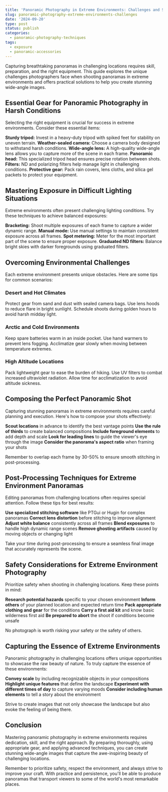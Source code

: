 ```yaml
---
title: 'Panoramic Photography in Extreme Environments: Challenges and Solutions'
slug: panoramic-photography-extreme-environments-challenges
date: '2024-09-20'
type: post
status: publish
categories:
  - panoramic-photography-techniques
tags:
  - exposure
  - panoramic-accessories
---
```


Capturing breathtaking panoramas in challenging locations requires skill, preparation, and the right equipment. This guide explores the unique challenges photographers face when shooting panoramas in extreme environments and offers practical solutions to help you create stunning wide-angle images.

## Essential Gear for Panoramic Photography in Harsh Conditions

Selecting the right equipment is crucial for success in extreme environments. Consider these essential items:

**Sturdy tripod:** Invest in a heavy-duty tripod with spiked feet for stability on uneven terrain.
**Weather-sealed camera:** Choose a camera body designed to withstand harsh conditions.
**Wide-angle lens:** A high-quality wide-angle lens allows you to capture more of the scene in each frame.
**Panoramic head:** This specialized tripod head ensures precise rotation between shots.
**Filters:** ND and polarizing filters help manage light in challenging conditions.
**Protective gear:** Pack rain covers, lens cloths, and silica gel packets to protect your equipment.

## Mastering Exposure in Difficult Lighting Situations

Extreme environments often present challenging lighting conditions. Try these techniques to achieve balanced exposures:

**Bracketing:** Shoot multiple exposures of each frame to capture a wider dynamic range.
**Manual mode:** Use manual settings to maintain consistent exposure across all frames.
**Spot metering:** Meter for the most important part of the scene to ensure proper exposure.
**Graduated ND filters:** Balance bright skies with darker foregrounds using graduated filters.

## Overcoming Environmental Challenges

Each extreme environment presents unique obstacles. Here are some tips for common scenarios:

### Desert and Hot Climates

Protect gear from sand and dust with sealed camera bags.
Use lens hoods to reduce flare in bright sunlight.
Schedule shoots during golden hours to avoid harsh midday light.

### Arctic and Cold Environments

Keep spare batteries warm in an inside pocket.
Use hand warmers to prevent lens fogging.
Acclimatize gear slowly when moving between temperature extremes.

### High Altitude Locations

Pack lightweight gear to ease the burden of hiking.
Use UV filters to combat increased ultraviolet radiation.
Allow time for acclimatization to avoid altitude sickness.

## Composing the Perfect Panoramic Shot

Capturing stunning panoramas in extreme environments requires careful planning and execution. Here's how to compose your shots effectively:

**Scout locations** in advance to identify the best vantage points
**Use the rule of thirds** to create balanced compositions
**Include foreground elements** to add depth and scale
**Look for leading lines** to guide the viewer's eye through the image
**Consider the panorama's aspect ratio** when framing your shots

Remember to overlap each frame by 30-50% to ensure smooth stitching in post-processing.

## Post-Processing Techniques for Extreme Environment Panoramas

Editing panoramas from challenging locations often requires special attention. Follow these tips for best results:

**Use specialized stitching software** like PTGui or Hugin for complex panoramas
**Correct lens distortion** before stitching to improve alignment
**Adjust white balance** consistently across all frames
**Blend exposures** to handle high dynamic range scenes
**Remove ghosting artifacts** caused by moving objects or changing light

Take your time during post-processing to ensure a seamless final image that accurately represents the scene.

## Safety Considerations for Extreme Environment Photography

Prioritize safety when shooting in challenging locations. Keep these points in mind:

**Research potential hazards** specific to your chosen environment
**Inform others** of your planned location and expected return time
**Pack appropriate clothing and gear** for the conditions
**Carry a first aid kit** and know basic wilderness first aid
**Be prepared to abort** the shoot if conditions become unsafe

No photograph is worth risking your safety or the safety of others.

## Capturing the Essence of Extreme Environments

Panoramic photography in challenging locations offers unique opportunities to showcase the raw beauty of nature. To truly capture the essence of these environments:

**Convey scale** by including recognizable objects in your compositions
**Highlight unique features** that define the landscape
**Experiment with different times of day** to capture varying moods
**Consider including human elements** to tell a story about the environment

Strive to create images that not only showcase the landscape but also evoke the feeling of being there.

## Conclusion

Mastering panoramic photography in extreme environments requires dedication, skill, and the right approach. By preparing thoroughly, using appropriate gear, and applying advanced techniques, you can create stunning wide-angle images that capture the awe-inspiring beauty of challenging locations.

Remember to prioritize safety, respect the environment, and always strive to improve your craft. With practice and persistence, you'll be able to produce panoramas that transport viewers to some of the world's most remarkable places.
